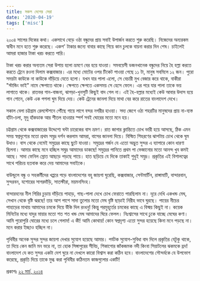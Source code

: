 ```yaml
---
title: সকল দেশের সেরা
date: '2020-04-19'
tags: ['misc']
---
```


২০০৪ সালের দিকের কথা। একসাথে বেড়ে ওঠা বন্ধুদের প্রায় সবাই উপার্জন করতে শুরু করেছি। নিজেদের অন্যরকম স্বাধীন মনে হতে শুরু করেছে। একশ' টাকার জন্যে বাবার কাছে গিয়ে কান চুলকে বায়না করার দিন শেষ। চাইলেই আমরা হাজার টাকা খরচ করতে পারি।

 

টাকা খরচ করার অন্যতম সেরা উপায় হলো ভ্রমণে বের হয়ে যাওয়া। সমবয়েসী ডজনখানেক বন্ধুদের নিয়ে হৈ হল্লা করতে করতে ট্রেনে রওনা দিলাম কক্সবাজার। এর মধ্যে মোটের ওপর টিকেট পাওয়া গেছে ১১ টা, মানুষ সবমিলে ১২ জন। পুরো সময়টা কাউকে না কাউকে দাঁড়িয়ে যেতে হলো। যখন যার পালা এলো, সে বেচারী মুখ বেজার করে থাকে, বাকীরা "স্টান্ডিং ভাই" নামে ক্ষেপাতে থাকে। ক্ষেপতে ক্ষেপতে একসময় সে হেসে ফেলে। এর পরে যার পালা তাকে ভয় লাগাতে থাকে। রাতভর গান-বাজনা, ঝাগড়া-খুনসুটি কিছুই বাদ গেল না। এই হৈ-হল্লার মধ্যেই কেউ আবার উদাস হয়ে গান শোনে, কেউ এক পশলা ঘুম দিয়ে দেয়। কেউ ট্রেনের জানলা দিয়ে মাথা বের করে রাতের বাংলাদেশ দেখে।

 

সকাল বেলা চট্টগ্রাম রেলস্টেশনে পৌঁছে গায়ে লাগে বন্দর নগরীর হাওয়া। সদ্য জেগে ওঠা শহরটির মানুষদের প্রায় না-ব্যস্ত হাঁটা-চলা, মৃদু হাঁকডাক আর শীতল হাওয়ার স্পর্শ সবই ঘোরের মতো মনে হয়।

 

চট্টগ্রাম থেকে কক্সবাজারের উদ্দেশ্যে ঘন্টা চারেকের বাস ভ্রমণ। রাত জাগার ক্লান্তিতে চোখ ভারী হয়ে আসছে, ঠিক এমন সময় স্বপ্নদৃশ্যের মতো প্রথম সমুদ্র দর্শন করলাম আমরা, বাসের জানলা দিয়ে। বিস্মিত শিহরণের ঝাপটায় চোখ থেকে ঘুম উধাও। বাস থেকে নেমেই সমুদ্রের কাছে ছুটে যাওয়া। সমুদ্রের গর্জন যে এতো অদ্ভুত সুন্দর এ ব্যাপারে কোন ধারণা ছিলনা। আমার কাছে মনে হচ্ছিল সমুদ্র আমাদের ডাকছে! সমুদ্রের পানিতে প্রথম পা ভেজানোর মতো আনন্দ খুব কমই আছে। সাদা ফেনিল স্রোত আছড়ে পড়ছে পায়ে। হাত ছড়িয়ে যে দিকে তাকাই শুধুই সমুদ্র। প্রকৃতির এই বিশালত্বের সাথে পরিচয় হতবাক করে দেয় আমাদের সবাইকে।

 

বাউন্ডুলে বন্ধু ও সহকর্মীদের খপ্পরে পড়ে বাংলাদেশের বহু জায়গা ঘুরেছি, কক্সবাজার, সেন্টমার্টিন, রাঙ্গামাটি, বান্দারবান, সুন্দরবন, যশোরের সাগরদাঁড়ি, সাতক্ষীরা, ময়মনসিংহ।

 

বান্দারবনের নীল গিরির চুড়ায় দাঁড়িয়ে পাহাড়, গাছ-পালা দেখে চোখ ফেরাতে পারছিলাম না। দূরে দেখি একখন্ড মেঘ, সেখান থেকে বৃষ্টি ঝরছে! তার আশ পাশে সাদা তুলোর মতো মেঘ বৃষ্টি ছাড়াই নিরীহ ভাবে ঘুরছে। পায়ের নীচের পাহাড়ের মাথায় আমাদের চমকে দিয়ে উঁকি দিল রংধনু! কিন্তু পরমুহূর্তের চমকের কাছে এ বিস্ময় কিছুই না। কয়েক মিনিটের মধ্যে যাদুর মায়ার মতো শত শত খন্ড মেঘ আমাদের ঘিরে ফেলল। নিঃশ্বাসের সাথে ঢুকে যাচ্ছে মেঘের কণা। আমি পুরোপুরি ঘোরের মধ্যে চলে গেলাম! এ কী! আমি কোথায়! কোন স্বপ্নদৃশ্য এতো সুন্দর হয়েছে কিনা মনে পড়ছে না। মনে করার ইচ্ছাও হচ্ছিল না।

 

পৃথিবীর অনেক সুন্দর সুন্দর জায়গা দেখার সুযোগ হয়েছে আমার। পর্যটক সুযোগ-সুবিধা বাদ দিলে প্রকৃতির যেটুকু থাকে, তা দিয়ে কেন জানি মন ভরে না, তা হোক সিঙ্গাপুরের সীবিচ, শিকাগোর জাঁকজমক নদী কিংবা সিয়াটলের ঝকমকে হ্রদ! বাংলাদেশ যে কত সুন্দর একটা দেশ ঘুরে না দেখলে কারো বিশ্বাস করা কঠিন হবে। বাংলাদেশের সৌন্দর্যকে যে উপভোগ করেছে, প্রকৃতি দিয়ে তাকে মুগ্ধ করা পৃথিবীর কঠিনতম কাজগুলোর একটি!

 

প্রকাশঃ [২২ মার্চ, ২০১৪](https://www.facebook.com/ashraful.alam/posts/10151967029870583)